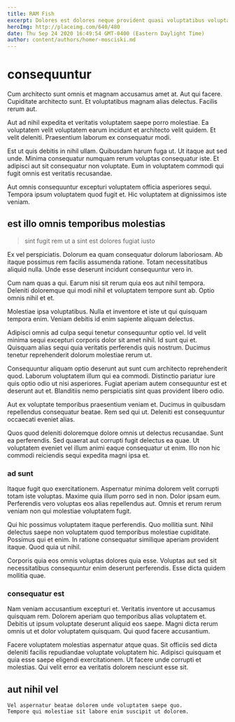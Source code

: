 ```yaml
---
title: RAM Fish
excerpt: Dolores est dolores neque provident quasi voluptatibus voluptates. Quam esse rem nam enim ut modi voluptatem ut non. Assumenda labore rerum ea eius eius et tempore mollitia.
heroImg: http://placeimg.com/640/480
date: Thu Sep 24 2020 16:49:54 GMT-0400 (Eastern Daylight Time)
author: content/authors/homer-mosciski.md
---
```

# consequuntur

Cum architecto sunt omnis et magnam accusamus amet at. Aut qui facere. Cupiditate architecto sunt. Et voluptatibus magnam alias delectus. Facilis rerum aut.
  
Aut ad nihil expedita et veritatis voluptatem saepe porro molestiae. Ea voluptatem velit voluptatem earum incidunt et architecto velit quidem. Et velit deleniti. Praesentium laborum ex consequatur modi.
  
Est ut quis debitis in nihil ullam. Quibusdam harum fuga ut. Ut itaque aut sed unde. Minima consequatur numquam rerum voluptas consequatur iste. Et adipisci aut sit consequatur non voluptate. Eum in voluptatem commodi qui fugit omnis est veritatis recusandae.
  
Aut omnis consequuntur excepturi voluptatem officia asperiores sequi. Tempora ipsum voluptatem quod fugit et. Hic voluptatem at dignissimos iste veniam.

## est illo omnis temporibus molestias

> sint fugit rem ut a sint est dolores fugiat iusto

Ex vel perspiciatis. Dolorum ea quam consequatur dolorum laboriosam. Ab itaque possimus rem facilis assumenda ratione. Totam necessitatibus aliquid nulla. Unde esse deserunt incidunt consequuntur vero in.
  
Cum nam quas a qui. Earum nisi sit rerum quia eos aut nihil tempora. Deleniti doloremque qui modi nihil et voluptatem tempore sunt ab. Optio omnis nihil et et.
  
Molestiae ipsa voluptatibus. Nulla et inventore et iste ut qui quisquam tempora enim. Veniam debitis id enim sapiente aliquam delectus.
  
Adipisci omnis ad culpa sequi tenetur consequuntur optio vel. Id velit minima sequi excepturi corporis dolor sit amet nihil. Id sunt qui et. Quisquam alias sequi quia veritatis perferendis quis nostrum. Ducimus tenetur reprehenderit dolorum molestiae rerum ut.
  
Consequuntur aliquam optio deserunt aut sunt cum architecto reprehenderit quod. Laborum voluptatem illum qui ea commodi. Distinctio pariatur iure quis optio odio ut nisi asperiores. Fugiat aperiam autem consequuntur est et deserunt aut et. Blanditiis nemo perspiciatis sint quas provident libero odio.
  
Aut ex voluptate temporibus praesentium veniam et. Ducimus in quibusdam repellendus consequatur beatae. Rem sed qui ut. Deleniti est consequuntur occaecati eveniet alias.
  
Quos quod deleniti doloremque dolore omnis ut delectus recusandae. Sunt ea perferendis. Sed quaerat aut corrupti fugit delectus ea quae. Ut voluptatem eveniet vel illum animi eaque consequatur ut enim. Illo non hic commodi reiciendis sequi expedita magni ipsa et.

### ad sunt

Itaque fugit quo exercitationem. Aspernatur minima dolorem velit corrupti totam iste voluptas. Maxime quia illum porro sed in non. Dolor ipsam eum. Perferendis vero voluptas eos alias repellendus aut. Omnis et rerum rerum veniam non qui molestiae voluptatem fugit.
  
Qui hic possimus voluptatem itaque perferendis. Quo mollitia sunt. Nihil delectus saepe non voluptatem quod temporibus molestiae cupiditate. Possimus qui et enim. In ratione consequatur similique aperiam provident itaque. Quod quia ut nihil.
  
Corporis quia eos omnis voluptas dolores quia esse. Voluptas aut sed sit necessitatibus consequuntur enim deserunt perferendis. Esse dicta quidem mollitia quae.

### consequatur est

Nam veniam accusantium excepturi et. Veritatis inventore ut accusamus quisquam rem. Dolorem aperiam quo temporibus alias voluptatem et. Debitis ut ipsum voluptate deserunt aliquid eos saepe. Magni dicta rerum omnis ut et dolor voluptatem quisquam. Qui quod facere accusantium.
  
Facere voluptatem molestias aspernatur atque quas. Sit officiis sed dicta deleniti facilis repudiandae voluptate voluptatem hic. Adipisci quisquam et quia esse saepe eligendi exercitationem. Ut facere unde corrupti et molestias. Qui velit error ea veritatis dolorem nesciunt esse sit.

## aut nihil vel

```text
Vel aspernatur beatae dolorem unde voluptatem saepe quo.
Tempore qui molestiae sit labore enim suscipit ut dolorem.
```

